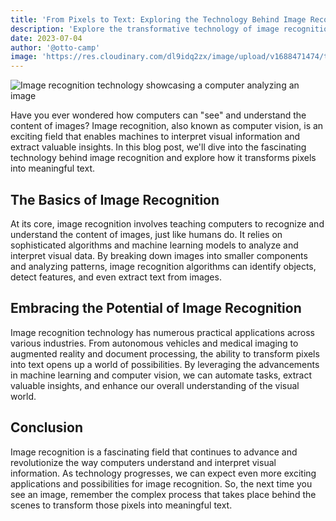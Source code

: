 ```yaml
---
title: 'From Pixels to Text: Exploring the Technology Behind Image Recognition'
description: 'Explore the transformative technology of image recognition, converting pixels into meaningful text and understanding visual content.'
date: 2023-07-04
author: '@otto-camp'
image: 'https://res.cloudinary.com/dl9idq2zx/image/upload/v1688471474/textsnap/uo9k5o501q9sca0dkzhk.webp'
---
```


<Toc />

![Image recognition technology showcasing a computer analyzing an image](https://res.cloudinary.com/dl9idq2zx/image/upload/v1688471474/textsnap/uo9k5o501q9sca0dkzhk.webp)

Have you ever wondered how computers can "see" and understand the content of images? Image recognition, also known as computer vision, is an exciting field that enables machines to interpret visual information and extract valuable insights. In this blog post, we'll dive into the fascinating technology behind image recognition and explore how it transforms pixels into meaningful text.

## The Basics of Image Recognition

At its core, image recognition involves teaching computers to recognize and understand the content of images, just like humans do. It relies on sophisticated algorithms and machine learning models to analyze and interpret visual data. By breaking down images into smaller components and analyzing patterns, image recognition algorithms can identify objects, detect features, and even extract text from images.

## Embracing the Potential of Image Recognition

Image recognition technology has numerous practical applications across various industries. From autonomous vehicles and medical imaging to augmented reality and document processing, the ability to transform pixels into text opens up a world of possibilities. By leveraging the advancements in machine learning and computer vision, we can automate tasks, extract valuable insights, and enhance our overall understanding of the visual world.

## Conclusion

Image recognition is a fascinating field that continues to advance and revolutionize the way computers understand and interpret visual information. As technology progresses, we can expect even more exciting applications and possibilities for image recognition. So, the next time you see an image, remember the complex process that takes place behind the scenes to transform those pixels into meaningful text.
